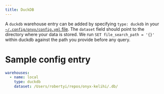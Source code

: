 ```yaml
---
title: DuckDB
---
```


A `duckdb` warehouse entry can be added by specifying `type: duckdb` in your
[`~/.config/onyx/config.yml` file](/learn-about-onyx/config). The `dataset`
field should point to the directory where your data is stored. We run `SET
file_search_path = '{}'` within duckdb against the path you provide before any
query.

# Sample config entry

```yaml
warehouses:
  - name: local
    type: duckdb
    dataset: /Users/robertyi/repos/onyx-kelihi/.db/
```
